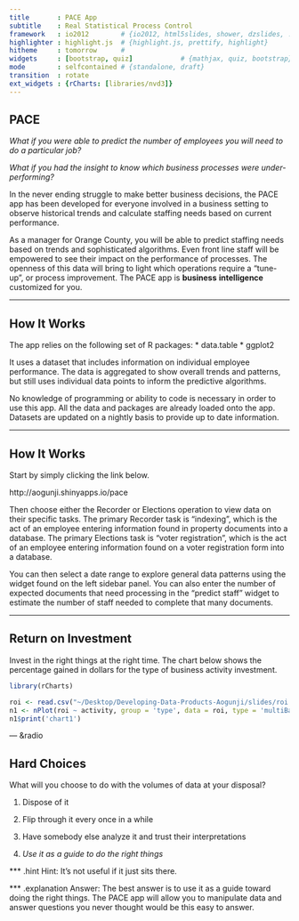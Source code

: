 ```yaml
---
title       : PACE App
subtitle    : Real Statistical Process Control
framework   : io2012        # {io2012, html5slides, shower, dzslides, ...}
highlighter : highlight.js  # {highlight.js, prettify, highlight}
hitheme     : tomorrow      # 
widgets     : [bootstrap, quiz]            # {mathjax, quiz, bootstrap}
mode        : selfcontained # {standalone, draft}
transition  : rotate
ext_widgets : {rCharts: [libraries/nvd3]}
--- 
```


## PACE

_What if you were able to predict the number of employees you will need to do a particular job?_

_What if you had the insight to know which business processes were under-performing?_

In the never ending struggle to make better business decisions, the PACE app has been developed for everyone involved in a business setting to observe historical trends and calculate staffing needs based on current performance.

As a manager for Orange County, you will be able to predict staffing needs based on trends and sophisticated algorithms. Even front line staff will be empowered to see their impact on the performance of processes. The openness of this data will bring to light which operations require a "tune-up", or process improvement. The PACE app is __business__ __intelligence__ customized for you.

--- 

## How It Works

The app relies on the following set of R packages:
* data.table
* ggplot2
  
  
It uses a dataset that includes information on individual employee performance. The data is aggregated to show overall trends and patterns, but still uses individual data points to inform the predictive algorithms.

No knowledge of programming or ability to code is necessary in order to use this app. All the data and packages are already loaded onto the app. Datasets are updated on a nightly basis to provide up to date information. 

---

## How It Works

Start by simply clicking the link below.  

http://aogunji.shinyapps.io/pace
  
Then choose either the Recorder or Elections operation to view data on their specific tasks. The primary Recorder task is "indexing", which is the act of an employee entering information found in property documents into a database. The primary Elections task is "voter registration", which is the act of an employee entering information found on a voter registration form into a database. 

You can then select a date range to explore general data patterns using the widget found on the left sidebar panel. You can also enter the number of expected documents that need processing in the "predict staff" widget to estimate the number of staff needed to complete that many documents. 

---

## Return on Investment

Invest in the right things at the right time. The chart below shows the percentage gained in dollars for the type of business activity investment.

```r
library(rCharts)

roi <- read.csv("~/Desktop/Developing-Data-Products-Aogunji/slides/roi.csv",header = TRUE)
n1 <- nPlot(roi ~ activity, group = 'type', data = roi, type = 'multiBarChart')
n1$print('chart1')

```


--- &radio
  
## Hard Choices

What will you choose to do with the volumes of data at your disposal?

1. Dispose of it

2. Flip through it every once in a while

3. Have somebody else analyze it and trust their interpretations 

4. _Use it as a guide to do the right things_

*** .hint 
Hint: It's not useful if it just sits there.

*** .explanation 
Answer: The best answer is to use it as a guide toward doing the right things. The PACE app will allow you to manipulate data and answer questions you never thought would be this easy to answer.


